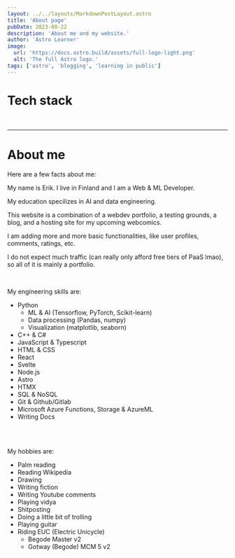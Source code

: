 ---
layout: ../../layouts/MarkdownPostLayout.astro
title: 'About page'
pubDate: 2023-08-22
description: 'About me and my website.'
author: 'Astro Learner'
image:
  url: 'https://docs.astro.build/assets/full-logo-light.png'
  alt: 'The full Astro logo.'
tags: ['astro', 'blogging', 'learning in public']
---

# Tech stack

<a data-theme="dark" data-layers="1,2,3,4" data-stack-embed="true" href="https://embed.stackshare.io/stacks/embed/1cb95f866c35adfce069b852c8c3d1"></a><script async src="https://cdn1.stackshare.io/javascripts/client-code.js" charset="utf-8"></script>

<br/>

---

# About me

Here are a few facts about me:

My name is Erik.
I live in Finland and I am a Web & ML Developer. 

My education specilizes in AI and data engineering.

This website is a combination of a webdev portfolio, a testing grounds, a blog, and a hosting site for my upcoming webcomics.

I am adding more and more basic functionalities, like user profiles, comments, ratings, etc. 

I do not expect much traffic (can really only afford free tiers of PaaS lmao), so all of it is mainly a portfolio.

<br/>

My engineering skills are:
- Python
  - ML & AI (Tensorflow, PyTorch, Scikit-learn)
  - Data processing (Pandas, numpy)
  - Visualization (matplotlib, seaborn)
- C++ & C#
- JavaScript & Typescript
- HTML & CSS
- React
- Svelte
- Node.js
- Astro
- HTMX
- SQL & NoSQL
- Git & Github/Gitlab
- Microsoft Azure Functions, Storage & AzureML
- Writing Docs

<br/><br/>

My hobbies are:
- Palm reading
- Reading Wikipedia
- Drawing
- Writing fiction
- Writing Youtube comments
- Playing vidya
- Shitposting
- Doing a little bit of trolling
- Playing guitar
- Riding EUC (Electric Unicycle)
  - Begode Master v2
  - Gotway (Begode) MCM 5 v2
